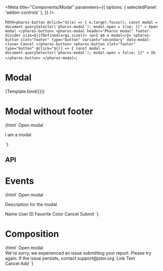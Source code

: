 


<Intro />

<Meta
  title="Components/Modal"
  parameters={{
    options: { selectedPanel: 'addon-controls' },
  }}
/>

  html`
    <pharos-button
      @click="${(e) => {
        e.target.focus();
        const modal = document.querySelector('pharos-modal');
        modal.open = true;
      }}"
    >
      Open modal
    </pharos-button>
    <pharos-modal header="Pharos modal" footer-divider size=${ifDefined(args.size)}>
      <p>I am a modal</p>
      <pharos-button slot="footer" type="button" variant="secondary" data-modal-close>
        Cancel
      </pharos-button>
      <pharos-button
        slot="footer"
        type="button"
        @click="${() => {
          const modal = document.querySelector('pharos-modal');
          modal.open = false;
        }}"
      >
        Ok
      </pharos-button>
    </pharos-modal>
  `;

# Modal

<Canvas>
  <Story
    name="Base"
    argTypes={{
      size: {
        options: ['small', 'medium', 'large'],
        control: {
          type: 'inline-radio',
        },
        defaultValue: 'medium',
      },
    }}
  >
    {Template.bind({})}
  </Story>
</Canvas>

# Modal without footer

<Canvas>
  <Story name="No Footer">
    {html`
      <pharos-button
        @click="${(e) => {
          e.target.focus();
          const modal = document.querySelector('pharos-modal');
          modal.open = true;
        }}"
      >
        Open modal
      </pharos-button>
      <pharos-modal header="Pharos modal" size="medium">
        <p>I am a modal</p>
      </pharos-modal>
    `}
  </Story>
</Canvas>

## API

<ArgsTable of="pharos-modal" />

# Events

<Canvas>
  <Story name="Events">
    {html`
      <pharos-button
        type="button"
        data-modal-id="my-event-modal"
        @click="${(e) => {
          e.target.focus();
        }}"
      >
        Open modal
      </pharos-button>
      <pharos-modal
        id="my-event-modal"
        header="Event modal"
        open
        @pharos-modal-open="${(e) => action('Open')(e.detail)}"
        @pharos-modal-opened="${(e) => action('Opened')(e.detail)}"
        @pharos-modal-close="${(e) => action('Close')(e.detail)}"
        @pharos-modal-closed="${(e) => action('Closed')(e.detail)}"
      >
        <p slot="description">Description for the modal</p>
        <pharos-text-input style="margin-bottom: 1rem" data-modal-focus>
          <span slot="label">Name</span>
        </pharos-text-input>
        <pharos-text-input style="margin-bottom: 1rem">
          <span slot="label">User ID</span>
        </pharos-text-input>
        <pharos-text-input style="margin-bottom: 1rem">
          <span slot="label">Favorite Color</span>
        </pharos-text-input>
        <pharos-button slot="footer" type="button" variant="secondary" data-modal-close>
          Cancel
        </pharos-button>
        <pharos-button slot="footer" type="button">Submit</pharos-button>
      </pharos-modal>
    `}
  </Story>
</Canvas>

# Composition

<Canvas>
  <Story name="Composition" parameters={{ chromatic: { viewports: [320, 1200] } }}>
    {html`
      <pharos-button
        type="button"
        data-modal-id="my-alert-modal"
        @click="${(e) => {
          e.target.focus();
        }}"
      >
        Open modal
      </pharos-button>
      <pharos-modal id="my-alert-modal" header="Add external link" open>
        <div>
          <pharos-alert style="margin-bottom: 1rem" status="error"
            >We're sorry, we experienced an issue submitting your report. Please try again. If the
            issue persists, contact
            <pharos-link id="support-link" href="#" on-background>support@jstor.org</pharos-link>.
          </pharos-alert>
          <pharos-text-input name="link" required style="margin-bottom: 1rem">
            <span slot="label">Link</span>
          </pharos-text-input>
          <pharos-text-input name="text" required style="margin-bottom: 1rem">
            <span slot="label">Text</span>
          </pharos-text-input>
        </div>
        <pharos-button
          id="cancel-button"
          slot="footer"
          type="button"
          variant="secondary"
          data-modal-close
        >
          Cancel
        </pharos-button>
        <pharos-button id="add-button" slot="footer" type="button">Add</pharos-button>
      </pharos-modal>
    `}
  </Story>
</Canvas>
